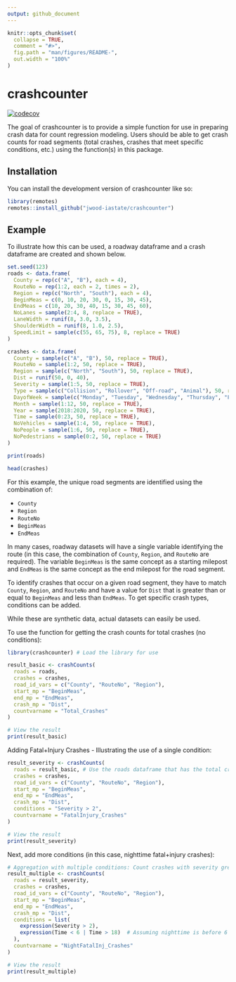 ```yaml
---
output: github_document
---
```


<!-- README.md is generated from README.Rmd. Please edit that file -->

```r
knitr::opts_chunk$set(
  collapse = TRUE,
  comment = "#>",
  fig.path = "man/figures/README-",
  out.width = "100%"
)
```

# crashcounter

<!-- badges: start -->
[![codecov](https://codecov.io/gh/jwood-iastate/crashcounter/branch/master/graph/badge.svg?token=ofsyBpE669)](https://codecov.io/gh/jwood-iastate/crashcounter)
<!-- badges: end -->

The goal of crashcounter is to provide a simple function for use in preparing crash data for count regression modeling. Users should be able to get crash counts for road segments (total crashes, crashes that meet specific conditions, etc.) using the function(s) in this package.

## Installation

You can install the development version of crashcounter like so:

``` r
library(remotes)
remotes::install_github("jwood-iastate/crashcounter")
```

## Example

To illustrate how this can be used, a roadway dataframe and a crash dataframe are created and shown below.

```r
set.seed(123)
roads <- data.frame(
  County = rep(c("A", "B"), each = 4),
  RouteNo = rep(1:2, each = 2, times = 2),
  Region = rep(c("North", "South"), each = 4),
  BeginMeas = c(0, 10, 20, 30, 0, 15, 30, 45),
  EndMeas = c(10, 20, 30, 40, 15, 30, 45, 60),
  NoLanes = sample(2:4, 8, replace = TRUE),
  LaneWidth = runif(8, 3.0, 3.5),
  ShoulderWidth = runif(8, 1.0, 2.5),
  SpeedLimit = sample(c(55, 65, 75), 8, replace = TRUE)
)

crashes <- data.frame(
  County = sample(c("A", "B"), 50, replace = TRUE),
  RouteNo = sample(1:2, 50, replace = TRUE),
  Region = sample(c("North", "South"), 50, replace = TRUE),
  Dist = runif(50, 0, 40),
  Severity = sample(1:5, 50, replace = TRUE),
  Type = sample(c("Collision", "Rollover", "Off-road", "Animal"), 50, replace = TRUE),
  DayofWeek = sample(c("Monday", "Tuesday", "Wednesday", "Thursday", "Friday", "Saturday", "Sunday"), 50, replace = TRUE),
  Month = sample(1:12, 50, replace = TRUE),
  Year = sample(2018:2020, 50, replace = TRUE),
  Time = sample(0:23, 50, replace = TRUE),
  NoVehicles = sample(1:4, 50, replace = TRUE),
  NoPeople = sample(1:6, 50, replace = TRUE),
  NoPedestrians = sample(0:2, 50, replace = TRUE)
)

print(roads)
```


```r
head(crashes)
```

For this example, the unique road segments are identified using the combination of:

 - `County`
 - `Region`
 - `RouteNo`
 - `BeginMeas`
 - `EndMeas`
 
In many cases, roadway datasets will have a single variable identifying the route (in this case, the combination of `County`, `Region`, and `RouteNo` are required). The variable `BeginMeas` is the same concept as a starting milepost and `EndMeas` is the same concept as the end milepost for the road segment.

To identify crashes that occur on a given road segment, they have to match `County`, `Region`, and `RouteNo` and have a value for `Dist` that is greater than or equal to `BeginMeas` and less than `EndMeas`. To get specific crash types, conditions can be added.

While these are synthetic data, actual datasets can easily be used.

To use the function for getting the crash counts for total crashes (no conditions):
```r
library(crashcounter) # Load the library for use

result_basic <- crashCounts(
  roads = roads,
  crashes = crashes,
  road_id_vars = c("County", "RouteNo", "Region"),
  start_mp = "BeginMeas",
  end_mp = "EndMeas",
  crash_mp = "Dist",
  countvarname = "Total_Crashes"
)

# View the result
print(result_basic)
```

Adding Fatal+Injury Crashes - Illustrating the use of a single condition:
```r
result_severity <- crashCounts(
  roads = result_basic, # Use the roads dataframe that has the total crashes
  crashes = crashes,
  road_id_vars = c("County", "RouteNo", "Region"),
  start_mp = "BeginMeas",
  end_mp = "EndMeas",
  crash_mp = "Dist",
  conditions = "Severity > 2",
  countvarname = "FatalInjury_Crashes"
)

# View the result
print(result_severity)
```

Next, add more conditions (in this case, nighttime fatal+injury crashes):

```r
# Aggregation with multiple conditions: Count crashes with severity greater than 2 and during nighttime
result_multiple <- crashCounts(
  roads = result_severity,
  crashes = crashes,
  road_id_vars = c("County", "RouteNo", "Region"),
  start_mp = "BeginMeas",
  end_mp = "EndMeas",
  crash_mp = "Dist",
  conditions = list(
    expression(Severity > 2),
    expression(Time < 6 | Time > 18)  # Assuming nighttime is before 6 AM or after 6 PM
  ),
  countvarname = "NightFatalInj_Crashes"
)

# View the result
print(result_multiple)
```

